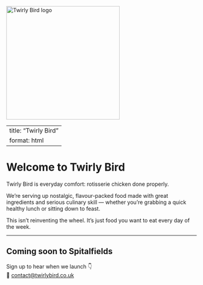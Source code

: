 :::{.center}
<img src="images/twirly-logo.png" alt="Twirly Bird logo" width="300">
:::

---
title: "Twirly Bird"
format: html
---

# Welcome to Twirly Bird

Twirly Bird is everyday comfort: rotisserie chicken done properly.

We’re serving up nostalgic, flavour-packed food made with great ingredients and serious culinary skill — whether you're grabbing a quick healthy lunch or sitting down to feast.

This isn’t reinventing the wheel. It’s just food you want to eat every day of the week.

---

## Coming soon to Spitalfields

Sign up to hear when we launch 👇  
📧 [contact@twirlybird.co.uk](mailto:contact@twirlybird.co.uk)
